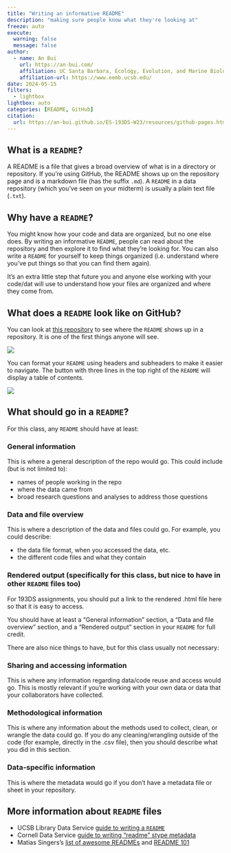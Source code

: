 ```yaml
---
title: "Writing an informative README"
description: "making sure people know what they're looking at"
freeze: auto
execute: 
  warning: false
  message: false
author:
  - name: An Bui
    url: https://an-bui.com/
    affiliation: UC Santa Barbara, Ecology, Evolution, and Marine Biology
    affiliation-url: https://www.eemb.ucsb.edu/
date: 2024-05-15
filters:
  - lightbox
lightbox: auto
categories: [README, GitHub]
citation:
  url: https://an-bui.github.io/ES-193DS-W23/resources/github-pages.html
---
```


## What is a `README`?

A README is a file that gives a broad overview of what is in a directory or repository. If you're using GitHub, the README shows up on the repository page and is a markdown file (has the suffix `.md`). A `README` in a data repository (which you've seen on your midterm) is usually a plain text file (`.txt`).

## Why have a `README`?

You might know how your code and data are organized, but no one else does. By writing an informative `README`, people can read about the repository and then explore it to find what they're looking for. You can also write a `README` for yourself to keep things organized (i.e. understand where you've put things so that you can find them again).  

It's an extra little step that future you and anyone else working with your code/dat will use to understand how your files are organized and where they come from.

## What does a `README` look like on GitHub?

You can look at [this repository](https://github.com/an-bui/new-repository) to see where the `README` shows up in a repository. It is one of the first things anyone will see.  

![](/resources/images/writing-a-readme/01_repo-readme.png)

You can format your `README` using headers and subheaders to make it easier to navigate. The button with three lines in the top right of the `README` will display a table of contents.

![](/resources/images/writing-a-readme/02_navigating-readme.png)

## What should go in a `README`?

For this class, any `README` should have at least:  

### General information

This is where a general description of the repo would go. This could include (but is not limited to):  

- names of people working in the repo  
- where the data came from  
- broad research questions and analyses to address those questions  

### Data and file overview

This is where a description of the data and files could go. For example, you could describe:  

- the data file format, when you accessed the data, etc.  
- the different code files and what they contain  

### Rendered output (specifically for this class, but nice to have in other `README` files too)

For 193DS assignments, you should put a link to the rendered .html file here so that it is easy to access.  

:::{.callout-note}
You should have at least a "General information" section, a "Data and file overview" section, and a "Rendered output" section in your `README` for full credit.
:::

There are also nice things to have, but for this class usually not necessary:

### Sharing and accessing information

This is where any information regarding data/code reuse and access would go. This is mostly relevant if you're working with your own data or data that your collaborators have collected.  

### Methodological information

This is where any information about the methods used to collect, clean, or wrangle the data could go. If you do any cleaning/wrangling outside of the code (for example, directly in the .csv file), then you should describe what you did in this section.

### Data-specific information

This is where the metadata would go if you don't have a metadata file or sheet in your repository.

## More information about `README` files

- UCSB Library Data Service [guide to writing a `README`](https://perma.cc/A5PN-YF7Z)  
- Cornell Data Service [guide to writing "readme" stype metadata](https://data.research.cornell.edu/data-management/sharing/readme/)  
- Matias Singers's [list of awesome READMEs](https://github.com/matiassingers/awesome-readme) and [README 101](https://www.makeareadme.com/)

